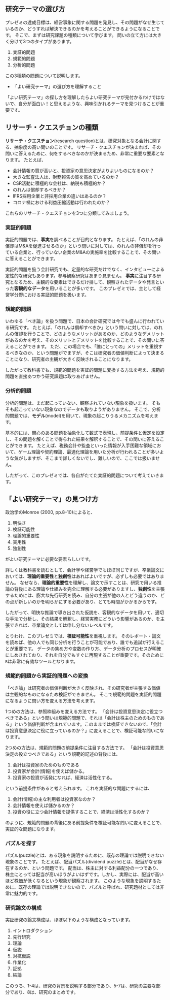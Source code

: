 
## 研究テーマの選び方

プレゼミの達成目標は、経営事象に関する問題を発見し、その問題がなぜ生じているのか、どうすれば解決できるのかを考えることができるようになることです。
そこで、まずは研究課題の種類について学びます。
問いの立て方には大きく分けて3つのタイプがあります。

1. 実証的問題
2. 規範的問題
3. 分析的問題

この3種類の問題について説明します。

- 「よい研究テーマ」の選び方を理解すること

「よい研究テーマ」の探し方を理解したらよい研究テーマが見付かるわけではないで、自分が面白い！と思えるような、興味引かれるテーマを見つけることが重要です。


## リサーチ・クエスチョンの種類

**リサーチ・クエスチョン**(research question)とは、研究対象となる会計に関する、抽象度の高い問いのことです。
リサーチ・クエスチョンが決まれば、その問いに答えるために、何をするべきなのかが決まるため、非常に重要な要素となります。
たとえば、

- 会計情報の質が高いと、投資家の意思決定がよりよいものになるのか？
- 大きな監査法人は、財務報告の質を高めているのか？
- CSR活動に積極的な会社は、納税も積極的か？
- のれんは償却するべきか？
- IFRS採用企業と非採用企業の違いはあるのか？
- コロナ禍における利益圧縮活動は行われたのか？

これらのリサーチ・クエスチョンを3つに分類してみましょう。


### 実証的問題

実証的問題では、**事実**を調べることが目的となります。
たとえば、「のれんの非償却はM&Aを促進させるのか」という問いに対しては、のれんの非償却を行っている企業と、行っていない企業のM&Aの実施率を比較することで、その問いに答えることができます。

実証的問題を扱う会計研究でも、定量的な研究だけでなく、インタビューによる定性的な研究もあります。参与観察研究はあまり見ません。
**事実**に注目する研究となるため、主観的な要素はできるだけ排して、観察されたデータや発言といった**客観的なデータ**を用いることが多いです。
このプレゼミでは、主として経営学分野における実証的問題を扱います。


### 規範的問題

いわゆる「べき論」を扱う問題で、日本の会計研究では今でも盛んに行われている研究です。
たとえば、「のれんは償却すべきか」という問いに対しては、のれんの償却を行うことで、どのようなメリットがあるのか、どのようなデメリットがあるのかを考え、そのメリットとデメリットを比較することで、その問いに答えることができます。
ただ、この場合でも、「誰にとっての」メリットを重視するべきなのか、という問題がでますが、そこは研究者の価値判断によって決まることになり、研究者の主観が大きく反映されることになります。

したがって教科書でも、規範的問題を実証的問題に変換する方法を考え、規範的問題を直接あつかう研究課題は取りあげません。

### 分析的問題

分析的問題は、まだ起こっていない、観察されていない現象を扱います。
そもそも起こっていない現象なのでデータも取りようがありません。
そこで、分析的問題では、**モデル**(model)を用いて、現象の起こりうるメカニズムを考えます。

基本的には、関心のある問題を抽象化して数式で表現し、前提条件と仮定を設定し、その問題を解くことで得られた結果を解釈することで、その問いに答えることができます。
たとえば、税務会計や監査といった情報が入手困難な領域において、ゲーム理論や契約理論、最適化理論を用いた分析が行われることが多いような気がしますが、そこまで詳しくないでし、難しいので、ここでは扱いません。

したがって、このプレゼミでは、各自がたてた実証的問題について考えていきます。

## 「よい研究テーマ」の見つけ方

政治学のMonroe (2000, pp.8--10)によると、

1. 明快さ
2. 検証可能性
3. 理論的重要性
4. 実用性
5. 独創性

がよい研究テーマに必要な要素らしいです。

詳しくは教科書を読むとして、会計学や経営学でもほぼ同じですが、卒業論文においては、**理論的重要性**と**独創性**はあればよいですが、必ずしも必要ではありません。
なぜなら、**理論的重要性**を理解し、論文で示すことは、研究で用いる推論の背後にある理論や仕組みを完全に理解する必要がありますし、**独創性**を主張するためには、膨大な先行研究を読み、自分の主張が他の人とどう違うのか、どの点が新しいのかを明らかにする必要があり、とても時間がかかるからです。

したがって、明快な推論で導き出された仮説を、客観的なデータを用いて、適切な手法で分析し、その結果を解釈し、経営実務にどういう影響があるのか、を主張できれば、卒業論文としては申し分ないレベルです。

とりわけ、このプレゼミでは、**検証可能性**を重視します。
そのレポート・論文を読めば、他の人でも同じ分析を行うことが可能であり、誰でも追試が行えることが重要です。
データの集め方や変数の作り方、データ分析のプロセスが明確にしめされており、それを自分でもすぐに再現することが重要です。そのために`R`は非常に有効なツールとなります。

### 規範的問題から実証的問題への変換

「べき論」は研究者の価値判断が大きく反映され、その研究者が主張する価値は主観的なものになるため検証ができません。
そこで規範的問題を実証的問題になるように問い方を変える方法を考えます。

<!-- #### 参照枠組みを変える -->
1つめの方法は、参照枠組みを変える方法です。
「会計は投資意思決定に役立つべきである」という問いは規範的問題で、それは「会計は株主のためのものである」という価値判断が含まれています。このままでは検証できないので、「会計は投資意思決定に役に立っているのか？」に変えることで、検証可能な問いになります。

<!-- #### 規範的問題の背後にある前提条件に注目する -->

2つめの方法は、規範的問題の前提条件に注目する方法です。
「会計は投資意思決定の役立つべきである」という規範的記述の背後には、

1. 会計は投資家のためのものである
2. 投資家が会計(情報)を使えば儲かる。
3. 投資家の投資が活発になれば、経済は活性化する。

という前提条件があると考えられます。
これを実証的な問題にするには、

1. 会計(情報)の主な利用者は投資家なのか？
2. 会計情報を使えば儲かるのか？
3. 投資の役に立つ会計情報を提供することで、経済は活性化するのか？

のように、規範的問題の背後にある前提条件を検証可能な問いに変えることで、実証的な問題になります。

### パズルを探す

パズル(puzzle)とは、ある現象を説明するために、既存の理論では説明できない現象のことです。
たとえば、配当パズル(dividend puzzle)とは、配当がなぜ存在するのか、という問題です。
配当は、株主に対する利益配分の一つであり、株主にとっては配当が高いほうがよいはずです。しかし、実際には、配当が高いほど株価が低くなるという現象が観察されます。
このような現象を説明するために、既存の理論では説明できないので、パズルと呼ばれ、研究題材としては非常に魅力的です。

### 研究論文の構成

実証研究の論文構成は、ほぼ以下のような構成となっています。

1. イントロダクション
2. 先行研究
3. 理論
4. 仮説
5. 対抗仮説
6. 作業化
7. 証拠
8. 結論

このうち、1-4は、研究の背景を説明する部分であり、5-7は、研究の主要な部分であり、8は、研究のまとめです。
